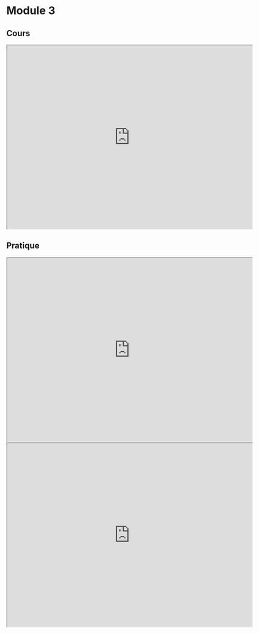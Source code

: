# Module 3

## Cours
<iframe src="https://docs.google.com/presentation/d/1hVlbjEKudZhVDUaNMjZl32iD8bbQQ9KC/preview" width="640" height="480" allow="autoplay"></iframe>

## Pratique
<iframe src="https://docs.google.com/presentation/d/1ca0H4sQK0eSMBB3jnMVpK0x8Ju0k-amM/preview" width="640" height="480" allow="autoplay"></iframe>
<iframe src="https://docs.google.com/presentation/d/1UI5YQ58WKoLpqTCVD-6bojz5CSr2_Mec/preview" width="640" height="480" allow="autoplay"></iframe>
